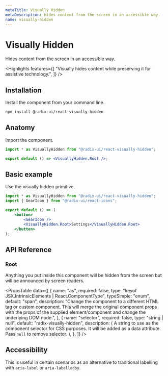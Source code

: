 ```yaml
---
metaTitle: Visually Hidden
metaDescription: Hides content from the screen in an accessible way.
name: visually-hidden
---
```


# Visually Hidden

<Description>Hides content from the screen in an accessible way.</Description>

<Highlights
	features={[
		"Visually hides content while preserving it for assistive technology.",
	]}
/>

## Installation

Install the component from your command line.

```bash
npm install @radix-ui/react-visually-hidden
```

## Anatomy

Import the component.

```jsx
import * as VisuallyHidden from "@radix-ui/react-visually-hidden";

export default () => <VisuallyHidden.Root />;
```

## Basic example

Use the visually hidden primitive.

```jsx
import * as VisuallyHidden from "@radix-ui/react-visually-hidden";
import { GearIcon } from "@radix-ui/react-icons";

export default () => (
	<button>
		<GearIcon />
		<VisuallyHidden.Root>Settings</VisuallyHidden.Root>
	</button>
);
```

## API Reference

### Root

Anything you put inside this component will be hidden from the screen but will be announced by screen readers.

<PropsTable
	data={[
		{
			name: "as",
			required: false,
			type: "keyof JSX.IntrinsicElements | React.ComponentType<any>",
			typeSimple: "enum",
			default: "span",
			description:
				"Change the component to a different HTML tag or custom component. This will merge the original component props with the props of the supplied element/component and change the underlying DOM node.",
		},
		{
			name: "selector",
			required: false,
			type: "string | null",
			default: "radix-visually-hidden",
			description: (
				<span>
					A string to use as the component selector for CSS purposes. It will be
					added as a data attribute. Pass <Code>null</Code> to remove selector.
				</span>
			),
		},
	]}
/>

## Accessibility

This is useful in certain scenarios as an alternative to traditional labelling with `aria-label` or `aria-labelledby`.

